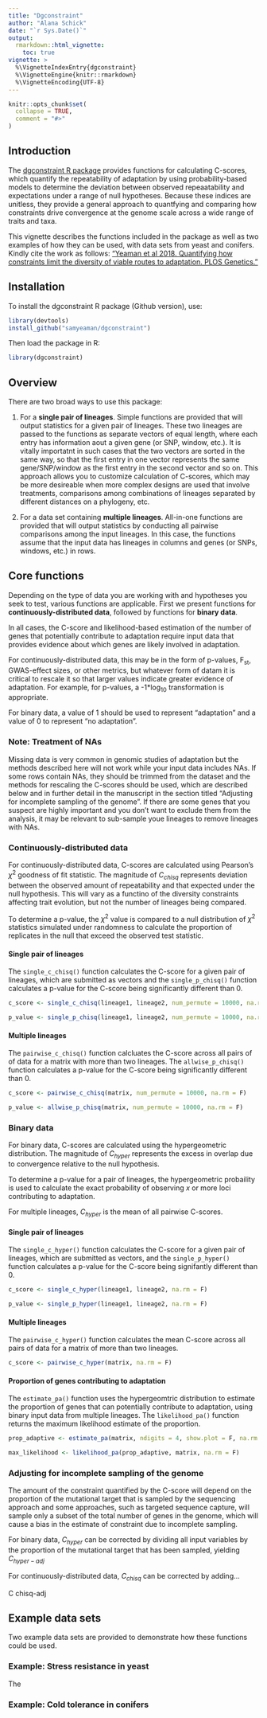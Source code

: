 ```yaml
---
title: "Dgconstraint"
author: "Alana Schick"
date: "`r Sys.Date()`"
output: 
  rmarkdown::html_vignette:
    toc: true
vignette: >
  %\VignetteIndexEntry{dgconstraint}
  %\VignetteEngine{knitr::rmarkdown}
  %\VignetteEncoding{UTF-8}
---
```


```r
knitr::opts_chunk$set(
  collapse = TRUE,
  comment = "#>"
)
```

## Introduction

The [dgconstraint R package](https://github.com/samyeaman/dgconstraint) provides functions for calculating C-scores, which quantify the repeatability of adaptation by using probability-based models to determine the deviation between observed repeaatability and expectations under a range of null hypotheses. Because these indices are unitless, they provide a general approach to quantfying and comparing how constraints drive convergence at the genome scale across a wide range of traits and taxa.

This vignette describes the functions included in the package as well as two examples of how they can be used, with data sets from yeast and conifers. Kindly cite the work as follows: ["Yeaman et al 2018. Quantifying how constraints limit the diversity of viable routes to adaptation. PLOS Genetics."](https://doi.org/10.1371/journal.pgen.1007717)

## Installation

To install the dgconstraint R package (Github version), use:

```r
library(devtools)
install_github("samyeaman/dgconstraint")
```

Then load the package in R:

```r
library(dgconstraint)
```

## Overview

There are two broad ways to use this package:

1) For a <b>single pair of lineages</b>. Simple functions are provided that will output statistics for a given pair of lineages. These two lineages are passed to the functions as separate vectors of equal length, where each entry has information aout a given gene (or SNP, window, etc.). It is vitally importatnt in such cases that the two vectors are sorted in the same way, so that the first entry in one vector represents the same gene/SNP/window as the first entry in the second vector and so on. This approach allows you to customize calculation of C-scores, which may be more desireable when more complex designs are used that involve treatments, comparisons among combinations of lineages separated by different distances on a phylogeny, etc.

2) For a data set containing <b>multiple lineages</b>. All-in-one functions are provided that will output statistics by conducting all pairwise comparisons among the input lineages. In this case, the functions assume that the input data has lineages in columns and genes (or SNPs, windows, etc.) in rows.

## Core functions

Depending on the type of data you are working with and hypotheses you seek to test, various functions are applicable. First we present functions for <b>continuously-distributed data</b>, followed by functions for <b>binary data</b>. 

In all cases, the C-score and likelihood-based estimation of the number of genes that potentially contribute to adaptation require input data that provides evidence about which genes are likely involved in adaptation. 

For continuously-distributed data, this may be in the form of p-values, F<sub>st</sub>, GWAS-effect sizes, or other metrics, but whatever form of datam it is critical to rescale it so that larger values indicate greater evidence of adaptation. For example, for p-values, a -1*log<sub>10</sub> transformation is appropriate. 

For binary data, a value of 1 should be used to represent "adaptation" and a value of 0 to represent "no adaptation".

### Note: Treatment of NAs

Missing data is very common in genomic studies of adaptation but the methods described here will not work while your input data includes NAs. If some rows contain NAs, they should be trimmed from the dataset and the methods for rescaling the C-scores should be used, which are described below and in further detail in the manuscript in the section titled "Adjusting for incomplete sampling of the genome". If there are some genes that you suspect are highly important and you don't want to exclude them from the analysis, it may be relevant to sub-sample youe lineages to remove lineages with NAs. 

### Continuously-distributed data

For continuously-distributed data, C-scores are calculated using Pearson's $\chi^2$ goodness of fit statistic. The magnitude of $C_{chisq}$ represents deviation between the observed amount of repeatability and that expected under the null hypothesis. This will vary as a functino of the diversity constraints affecting trait evolution, but not the number of lineages being compared.

To determine a p-value, the $\chi^2$ value is compared to a null distribution of $\chi^2$ statistics simulated under randomness to calculate the proportion of replicates in the null that exceed the observed test statistic.

#### Single pair of lineages

The `single_c_chisq()` function calculates the C-score for a given pair of lineages,  which are submitted as vectors and the `single_p_chisq()` function calculates a p-value for the C-score being significantly different than 0.

```r
c_score <- single_c_chisq(lineage1, lineage2, num_permute = 10000, na.rm = F)

p_value <- single_p_chisq(lineage1, lineage2, num_permute = 10000, na.rm = F)
```

#### Multiple lineages

The `pairwise_c_chisq()` function calcluates the C-score across all pairs of of data for a matrix with more than two lineages. The `allwise_p_chisq()` function calculates a p-value for the C-score being significantly different than 0.

```r
c_score <- pairwise_c_chisq(matrix, num_permute = 10000, na.rm = F)

p_value <- allwise_p_chisq(matrix, num_permute = 10000, na.rm = F)
```

### Binary data

For binary data, C-scores are calculated using the hypergeometric distribution. The magnitude of $C_{hyper}$ represents the excess in overlap due to convergence relative to the null hypothesis.

To determine a p-value for a pair of lineages, the hypergeometric probaility is used to calculate the exact probability of observing $x$ or more loci contributing to adaptation.

For multiple lineages, $C_{hyper}$ is the mean of all pairwise C-scores.

#### Single pair of lineages

The `single_c_hyper()` function calculates the C-score for a given pair of lineages, which are submitted as vectors, and the `single_p_hyper()` function calculates a p-value for the C-score being signifantly different than 0.

```r
c_score <- single_c_hyper(lineage1, lineage2, na.rm = F)

p_value <- single_p_hyper(lineage1, lineage2, na.rm = F)
```

#### Multiple lineages

The `pairwise_c_hyper()` function calculates the mean C-score across all pairs of data for a matrix of more than two lineages.

```r
c_score <- pairwise_c_hyper(matrix, na.rm = F)
```

#### Proportion of genes contributing to adaptation

The `estimate_pa()` function uses the hypergeomtric distribution to estimate the proportion of genes that can potentially contribute to adaptation, using binary input data from multiple lineages. The `likelihood_pa()` function returns the maximum likelihood estimate of the proportion.

```r
prop_adaptive <- estimate_pa(matrix, ndigits = 4, show.plot = F, na.rm = F)

max_likelihood <- likelihood_pa(prop_adaptive, matrix, na.rm = F)
```

### Adjusting for incomplete sampling of the genome

The amount of the constraint quantified by the C-score will depend on the proportion of the mutational target that is sampled by the sequencing approach and some approaches, such as targeted sequence capture, will sample only a subset of the total number of genes in the genome, which will cause a bias in the estimate of constraint due to incomplete sampling.

For binary data, $C_{hyper}$ can be corrected by dividing all input variables by the proportion of the mutational target that has been sampled, yielding $C_{hyper-adj}$

For continuously-distributed data, $C_{chisq}$ can be corrected by adding...

C chisq-adj

## Example data sets

Two example data sets are provided to demonstrate how these functions could be used.

### Example: Stress resistance in yeast

The 

### Example: Cold tolerance in conifers

